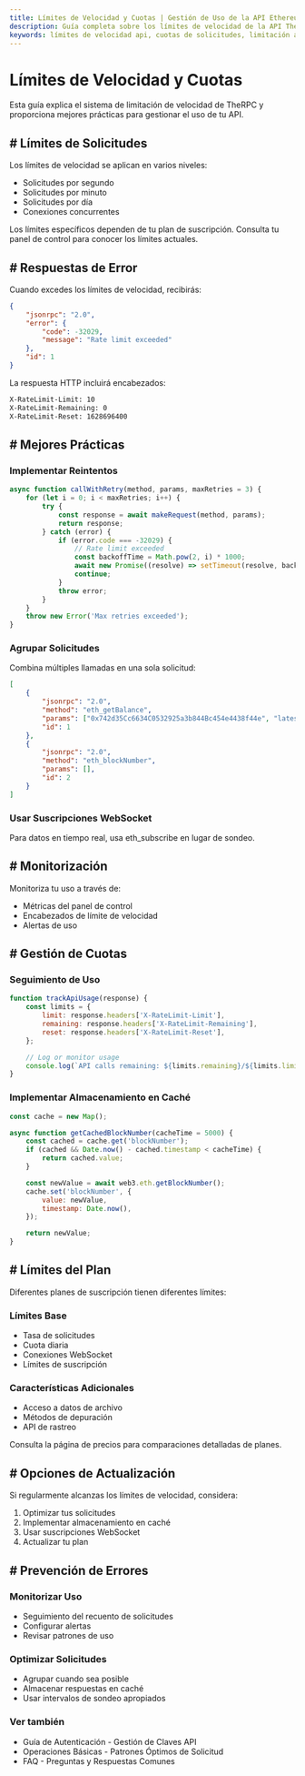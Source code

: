 ```yaml
---
title: Límites de Velocidad y Cuotas | Gestión de Uso de la API Ethereum
description: Guía completa sobre los límites de velocidad de la API TheRPC, cuotas, estrategias de implementación para un uso óptimo de la API, incluyendo manejo de errores, almacenamiento en caché, agrupación de solicitudes y mejores prácticas para aplicaciones de alto rendimiento
keywords: límites de velocidad api, cuotas de solicitudes, limitación api, limitación de velocidad, límites de uso api, optimización api ethereum, rendimiento api blockchain, límites de velocidad web3, gestión de cuotas api, agrupación de solicitudes, manejo de errores api
---
```


# Límites de Velocidad y Cuotas

Esta guía explica el sistema de limitación de velocidad de TheRPC y proporciona mejores prácticas para gestionar el uso de tu API.

## # Límites de Solicitudes

Los límites de velocidad se aplican en varios niveles:

- Solicitudes por segundo
- Solicitudes por minuto
- Solicitudes por día
- Conexiones concurrentes

Los límites específicos dependen de tu plan de suscripción. Consulta tu panel de control para conocer los límites actuales.

## # Respuestas de Error

Cuando excedes los límites de velocidad, recibirás:

```json
{
	"jsonrpc": "2.0",
	"error": {
		"code": -32029,
		"message": "Rate limit exceeded"
	},
	"id": 1
}
```

La respuesta HTTP incluirá encabezados:

```bash
X-RateLimit-Limit: 10
X-RateLimit-Remaining: 0
X-RateLimit-Reset: 1628696400
```

## # Mejores Prácticas

### Implementar Reintentos

```javascript
async function callWithRetry(method, params, maxRetries = 3) {
	for (let i = 0; i < maxRetries; i++) {
		try {
			const response = await makeRequest(method, params);
			return response;
		} catch (error) {
			if (error.code === -32029) {
				// Rate limit exceeded
				const backoffTime = Math.pow(2, i) * 1000;
				await new Promise((resolve) => setTimeout(resolve, backoffTime));
				continue;
			}
			throw error;
		}
	}
	throw new Error('Max retries exceeded');
}
```

### Agrupar Solicitudes

Combina múltiples llamadas en una sola solicitud:

```json
[
	{
		"jsonrpc": "2.0",
		"method": "eth_getBalance",
		"params": ["0x742d35Cc6634C0532925a3b844Bc454e4438f44e", "latest"],
		"id": 1
	},
	{
		"jsonrpc": "2.0",
		"method": "eth_blockNumber",
		"params": [],
		"id": 2
	}
]
```

### Usar Suscripciones WebSocket

Para datos en tiempo real, usa <Link to="/docs/ethereum/core-methods/eth_subscribe">eth_subscribe</Link> en lugar de sondeo.

## # Monitorización

Monitoriza tu uso a través de:

- Métricas del panel de control
- Encabezados de límite de velocidad
- Alertas de uso

## # Gestión de Cuotas

### Seguimiento de Uso

```javascript
function trackApiUsage(response) {
	const limits = {
		limit: response.headers['X-RateLimit-Limit'],
		remaining: response.headers['X-RateLimit-Remaining'],
		reset: response.headers['X-RateLimit-Reset'],
	};

	// Log or monitor usage
	console.log(`API calls remaining: ${limits.remaining}/${limits.limit}`);
}
```

### Implementar Almacenamiento en Caché

```javascript
const cache = new Map();

async function getCachedBlockNumber(cacheTime = 5000) {
	const cached = cache.get('blockNumber');
	if (cached && Date.now() - cached.timestamp < cacheTime) {
		return cached.value;
	}

	const newValue = await web3.eth.getBlockNumber();
	cache.set('blockNumber', {
		value: newValue,
		timestamp: Date.now(),
	});

	return newValue;
}
```

## # Límites del Plan

Diferentes planes de suscripción tienen diferentes límites:

### Límites Base

- Tasa de solicitudes
- Cuota diaria
- Conexiones WebSocket
- Límites de suscripción

### Características Adicionales

- Acceso a datos de archivo
- Métodos de depuración
- API de rastreo

Consulta la página de precios para comparaciones detalladas de planes.

## # Opciones de Actualización

Si regularmente alcanzas los límites de velocidad, considera:

1. Optimizar tus solicitudes
2. Implementar almacenamiento en caché
3. Usar suscripciones WebSocket
4. Actualizar tu plan

## # Prevención de Errores

### Monitorizar Uso

- Seguimiento del recuento de solicitudes
- Configurar alertas
- Revisar patrones de uso

### Optimizar Solicitudes

- Agrupar cuando sea posible
- Almacenar respuestas en caché
- Usar intervalos de sondeo apropiados

### Ver también

- <Link to="/docs/ethereum/authentication" title="Guía para asegurar el acceso a tu API con autenticación">Guía de Autenticación</Link> - Gestión de Claves API
- <Link to="/docs/ethereum/basic-operations" title="Guía de operaciones comunes en la blockchain Ethereum">Operaciones Básicas</Link> - Patrones Óptimos de Solicitud
- <Link to="/docs/ethereum/faq" title="Preguntas frecuentes sobre el uso de la API de Ethereum">FAQ</Link> - Preguntas y Respuestas Comunes
